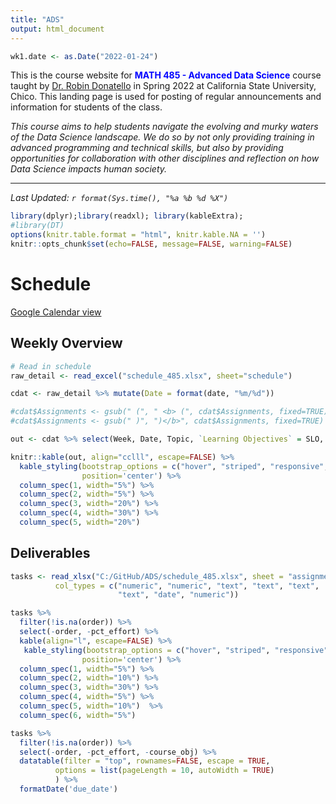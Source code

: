 ```yaml
---
title: "ADS"
output: html_document
---
```

```r
wk1.date <- as.Date("2022-01-24")
```

This is the course website for <span style="color:blue">**MATH 485 - Advanced Data Science**</span> course taught by [Dr. Robin Donatello](www.norcalbiostat.com) in Spring 2022 at California State University, Chico. This landing page is used for posting of regular announcements and information for students of the class. 

_This course aims to help students navigate the evolving and murky waters of the Data Science landscape. We do so by not only providing training in advanced programming and technical skills, but also by providing opportunities for collaboration with other disciplines and reflection on how Data Science impacts human society._

----
_Last Updated: `r format(Sys.time(), "%a %b %d %X")`_

```r
library(dplyr);library(readxl); library(kableExtra);
#library(DT)
options(knitr.table.format = "html", knitr.kable.NA = '') 
knitr::opts_chunk$set(echo=FALSE, message=FALSE, warning=FALSE) 
```

# Schedule  {.tabset .tabset-fade .tabset-pills}

[Google Calendar view](https://calendar.google.com/calendar/u/0?cid=bWFpbC5jc3VjaGljby5lZHVfajg0NjlvamVhcHFyZXNiZWswdmxobzRxMjBAZ3JvdXAuY2FsZW5kYXIuZ29vZ2xlLmNvbQ)

## Weekly Overview 

```r
# Read in schedule
raw_detail <- read_excel("schedule_485.xlsx", sheet="schedule")

cdat <- raw_detail %>% mutate(Date = format(date, "%m/%d"))

#cdat$Assignments <- gsub(" (", " <b> (", cdat$Assignments, fixed=TRUE)
#cdat$Assignments <- gsub(" )", ")</b>", cdat$Assignments, fixed=TRUE)
```

```r
out <- cdat %>% select(Week, Date, Topic, `Learning Objectives` = SLO, Prepare)

knitr::kable(out, align="cclll", escape=FALSE) %>% 
  kable_styling(bootstrap_options = c("hover", "striped", "responsive", "bordered"), 
                position='center') %>% 
  column_spec(1, width="5%") %>% 
  column_spec(2, width="5%") %>% 
  column_spec(3, width="20%") %>% 
  column_spec(4, width="30%") %>% 
  column_spec(5, width="20%") 
```


## Deliverables

```r
tasks <- read_xlsx("C:/GitHub/ADS/schedule_485.xlsx", sheet = "assignments", 
          col_types = c("numeric", "numeric", "text", "text", "text", 
                        "text", "date", "numeric"))

tasks %>%
  filter(!is.na(order)) %>%
  select(-order, -pct_effort) %>%
  kable(align="l", escape=FALSE) %>%
   kable_styling(bootstrap_options = c("hover", "striped", "responsive", "bordered"),
                position='center') %>%
  column_spec(1, width="5%") %>%
  column_spec(2, width="10%") %>%
  column_spec(3, width="30%") %>%
  column_spec(4, width="5%") %>%
  column_spec(5, width="10%")  %>%
  column_spec(6, width="5%")
```

```r

tasks %>% 
  filter(!is.na(order)) %>%
  select(-order, -pct_effort, -course_obj) %>% 
  datatable(filter = "top", rownames=FALSE, escape = TRUE,
          options = list(pageLength = 10, autoWidth = TRUE)
          ) %>%
  formatDate('due_date')
```

